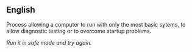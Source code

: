 ==English==
Process allowing a computer to run with only the most basic sytems, to allow diagnostic testing or to overcome startup problems.
<P>''Run it in safe mode and try again.''